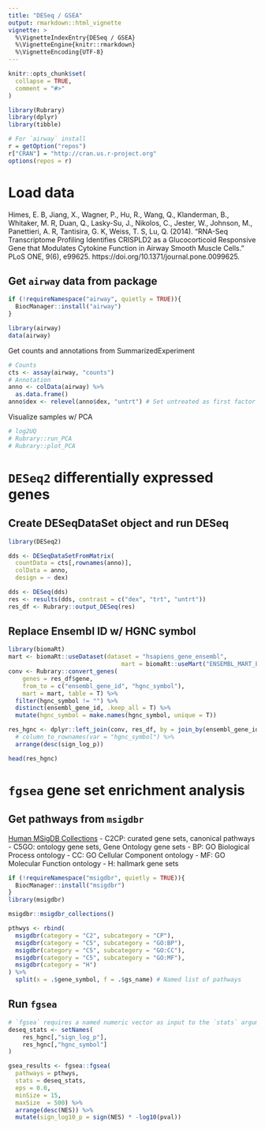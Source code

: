 ```yaml
---
title: "DESeq / GSEA"
output: rmarkdown::html_vignette
vignette: >
  %\VignetteIndexEntry{DESeq / GSEA}
  %\VignetteEngine{knitr::rmarkdown}
  %\VignetteEncoding{UTF-8}
---
```


```r
knitr::opts_chunk$set(
  collapse = TRUE,
  comment = "#>"
)
```

```r
library(Rubrary)
library(dplyr)
library(tibble)

# For `airway` install
r = getOption("repos")
r["CRAN"] = "http://cran.us.r-project.org"
options(repos = r)
```

# Load data

Himes, E. B, Jiang, X., Wagner, P., Hu, R., Wang, Q., Klanderman, B., Whitaker, M. R, Duan, Q., Lasky-Su, J., Nikolos, C., Jester, W., Johnson, M., Panettieri, A. R, Tantisira, G. K, Weiss, T. S, Lu, Q. (2014). “RNA-Seq Transcriptome Profiling Identifies CRISPLD2 as a Glucocorticoid Responsive Gene that Modulates Cytokine Function in Airway Smooth Muscle Cells.” PLoS ONE, 9(6), e99625. https://doi.org/10.1371/journal.pone.0099625.

## Get `airway` data from package
```r
if (!requireNamespace("airway", quietly = TRUE)){
  BiocManager::install("airway")
}

library(airway)
data(airway)
```

Get counts and annotations from SummarizedExperiment
```r
# Counts
cts <- assay(airway, "counts")
# Annotation
anno <- colData(airway) %>%
  as.data.frame()
anno$dex <- relevel(anno$dex, "untrt") # Set untreated as first factor
```

Visualize samples w/ PCA
```r
# log2UQ
# Rubrary::run_PCA
# Rubrary::plot_PCA
```


# `DESeq2` differentially expressed genes

## Create DESeqDataSet object and run DESeq
```r
library(DESeq2)

dds <- DESeqDataSetFromMatrix(
  countData = cts[,rownames(anno)],
  colData = anno,
  design = ~ dex)

dds <- DESeq(dds)
res <- results(dds, contrast = c("dex", "trt", "untrt"))
res_df <- Rubrary::output_DESeq(res)
```

## Replace Ensembl ID w/ HGNC symbol
```r
library(biomaRt)
mart <- biomaRt::useDataset(dataset = "hsapiens_gene_ensembl",
                                mart = biomaRt::useMart("ENSEMBL_MART_ENSEMBL"))
conv <- Rubrary::convert_genes(
    genes = res_df$gene,
    from_to = c("ensembl_gene_id", "hgnc_symbol"),
    mart = mart, table = T) %>%
  filter(hgnc_symbol != "") %>%
  distinct(ensembl_gene_id, .keep_all = T) %>%
  mutate(hgnc_symbol = make.names(hgnc_symbol, unique = T))

res_hgnc <- dplyr::left_join(conv, res_df, by = join_by(ensembl_gene_id == gene)) %>%
  # column_to_rownames(var = "hgnc_symbol") %>%
  arrange(desc(sign_log_p))

head(res_hgnc)
```

# `fgsea` gene set enrichment analysis

## Get pathways from `msigdbr`

[Human MSigDB Collections](https://www.gsea-msigdb.org/gsea/msigdb/collections.jsp)
- C2CP: curated gene sets, canonical pathways
- C5GO: ontology gene sets, Gene Ontology gene sets
  - BP: GO Biological Process ontology
  - CC: GO Cellular Component ontology
  - MF: GO Molecular Function ontology
- H: hallmark gene sets

```r
if (!requireNamespace("msigdbr", quietly = TRUE)){
  BiocManager::install("msigdbr")
}
library(msigdbr)

msigdbr::msigdbr_collections()

pthwys <- rbind(
  msigdbr(category = "C2", subcategory = "CP"),
  msigdbr(category = "C5", subcategory = "GO:BP"),
  msigdbr(category = "C5", subcategory = "GO:CC"),
  msigdbr(category = "C5", subcategory = "GO:MF"),
  msigdbr(category = "H")
) %>%
  split(x = .$gene_symbol, f = .$gs_name) # Named list of pathways
```

## Run `fgsea`

```r
# `fgsea` requires a named numeric vector as input to the `stats` argument
deseq_stats <- setNames(
    res_hgnc[,"sign_log_p"], 
    res_hgnc[,"hgnc_symbol"]
)

gsea_results <- fgsea::fgsea(
  pathways = pthwys,
  stats = deseq_stats,
  eps = 0.0,
  minSize = 15,
  maxSize  = 500) %>%
  arrange(desc(NES)) %>%
  mutate(sign_log10_p = sign(NES) * -log10(pval))
```



